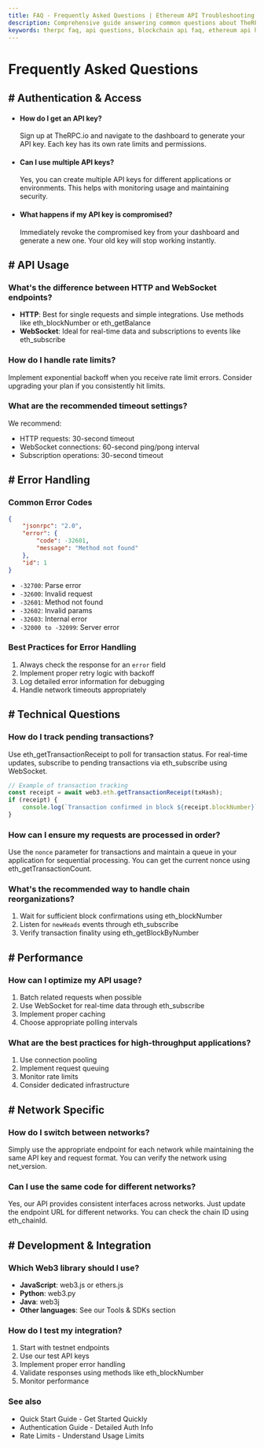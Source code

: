 ```yaml
---
title: FAQ - Frequently Asked Questions | Ethereum API Troubleshooting
description: Comprehensive guide answering common questions about TheRPC Ethereum API usage, including authentication, rate limits, error handling, performance optimization, and best implementation practices
keywords: therpc faq, api questions, blockchain api faq, ethereum api help, json rpc troubleshooting, ethereum development questions, blockchain api errors, ethereum api performance, web3 best practices, smart contract interaction
---
```


# Frequently Asked Questions

## # Authentication & Access

- #### How do I get an API key?

  Sign up at TheRPC.io and navigate to the dashboard to generate your API key. Each key has its own rate limits and permissions.

- #### Can I use multiple API keys?

  Yes, you can create multiple API keys for different applications or environments. This helps with monitoring usage and maintaining security.

- #### What happens if my API key is compromised?
  Immediately revoke the compromised key from your dashboard and generate a new one. Your old key will stop working instantly.

## # API Usage

### What's the difference between HTTP and WebSocket endpoints?

- **HTTP**: Best for single requests and simple integrations. Use methods like <Link to="/docs/ethereum/core-methods/eth_blockNumber" title="Method to get the current block number">eth_blockNumber</Link> or <Link to="/docs/ethereum/core-methods/eth_getBalance" title="Method to retrieve an account's ETH balance">eth_getBalance</Link>
- **WebSocket**: Ideal for real-time data and subscriptions to events like <Link to="/docs/ethereum/core-methods/eth_subscribe" title="Method to subscribe to real-time blockchain events">eth_subscribe</Link>

### How do I handle rate limits?

Implement exponential backoff when you receive rate limit errors. Consider upgrading your plan if you consistently hit limits.

### What are the recommended timeout settings?

We recommend:

- HTTP requests: 30-second timeout
- WebSocket connections: 60-second ping/pong interval
- Subscription operations: 30-second timeout

## # Error Handling

### Common Error Codes

```json
{
	"jsonrpc": "2.0",
	"error": {
		"code": -32601,
		"message": "Method not found"
	},
	"id": 1
}
```

- `-32700`: Parse error
- `-32600`: Invalid request
- `-32601`: Method not found
- `-32602`: Invalid params
- `-32603`: Internal error
- `-32000 to -32099`: Server error

### Best Practices for Error Handling

1. Always check the response for an `error` field
2. Implement proper retry logic with backoff
3. Log detailed error information for debugging
4. Handle network timeouts appropriately

## # Technical Questions

### How do I track pending transactions?

Use <Link to="/docs/ethereum/core-methods/eth_getTransactionReceipt" title="Method to get transaction receipt and confirmation status">eth_getTransactionReceipt</Link> to poll for transaction status. For real-time updates, subscribe to pending transactions via <Link to="/docs/ethereum/core-methods/eth_subscribe" title="Method to subscribe to real-time blockchain events">eth_subscribe</Link> using WebSocket.

```javascript
// Example of transaction tracking
const receipt = await web3.eth.getTransactionReceipt(txHash);
if (receipt) {
	console.log(`Transaction confirmed in block ${receipt.blockNumber}`);
}
```

### How can I ensure my requests are processed in order?

Use the `nonce` parameter for transactions and maintain a queue in your application for sequential processing. You can get the current nonce using <Link to="/docs/ethereum/core-methods/eth_getTransactionCount" title="Method to get the transaction count (nonce) for an account">eth_getTransactionCount</Link>.

### What's the recommended way to handle chain reorganizations?

1. Wait for sufficient block confirmations using <Link to="/docs/ethereum/core-methods/eth_blockNumber" title="Method to get the current block number">eth_blockNumber</Link>
2. Listen for `newHeads` events through <Link to="/docs/ethereum/core-methods/eth_subscribe" title="Method to subscribe to real-time blockchain events">eth_subscribe</Link>
3. Verify transaction finality using <Link to="/docs/ethereum/core-methods/eth_getBlockByNumber" title="Method to get block information by block number">eth_getBlockByNumber</Link>

## # Performance

### How can I optimize my API usage?

1. Batch related requests when possible
2. Use WebSocket for real-time data through <Link to="/docs/ethereum/core-methods/eth_subscribe" title="Method to subscribe to real-time blockchain events">eth_subscribe</Link>
3. Implement proper caching
4. Choose appropriate polling intervals

### What are the best practices for high-throughput applications?

1. Use connection pooling
2. Implement request queuing
3. Monitor rate limits
4. Consider dedicated infrastructure

## # Network Specific

### How do I switch between networks?

Simply use the appropriate endpoint for each network while maintaining the same API key and request format. You can verify the network using <Link to="/docs/ethereum/core-methods/net_version" title="Method to get the current network ID">net_version</Link>.

### Can I use the same code for different networks?

Yes, our API provides consistent interfaces across networks. Just update the endpoint URL for different networks. You can check the chain ID using <Link to="/docs/ethereum/core-methods/eth_chainId" title="Method to get the current chain ID">eth_chainId</Link>.

## # Development & Integration

### Which Web3 library should I use?

- **JavaScript**: web3.js or ethers.js
- **Python**: web3.py
- **Java**: web3j
- **Other languages**: See our <Link to="/docs/tools/overview" title="Overview of tools for different programming languages">Tools & SDKs</Link> section

### How do I test my integration?

1. Start with testnet endpoints
2. Use our test API keys
3. Implement proper error handling
4. Validate responses using methods like <Link to="/docs/ethereum/core-methods/eth_blockNumber" title="Method to get the current block number">eth_blockNumber</Link>
5. Monitor performance

### See also

- <Link to="/docs/ethereum/quick-start" title="Get started quickly with the Ethereum API">Quick Start Guide</Link> - Get Started Quickly
- <Link to="/docs/ethereum/authentication" title="Guide to securing your API access">Authentication Guide</Link> - Detailed Auth Info
- <Link to="/docs/ethereum/rate-limits" title="Information about API usage limits and quotas">Rate Limits</Link> - Understand Usage Limits
